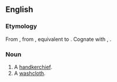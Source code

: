 ==English==

===Etymology===
From {{etyl|enm|en}} {{m|enm|handcloth}}, from {{etyl|ang|en}} {{m|ang|handclaþ|handclāþ|handcloth}}, equivalent to {{compound|en|hand|cloth}}. Cognate with {{cog|da|håndklæde||handtowel}}, {{cog|is|handklæði||handcloth}}.

===Noun===
{{en-noun}}

# A [[handkerchief]].
# A [[washcloth]].